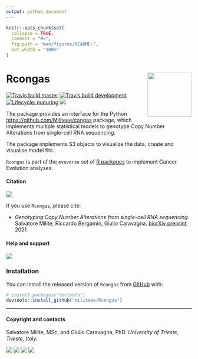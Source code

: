 ```yaml
---
output: github_document
---
```


```r
knitr::opts_chunk$set(
  collapse = TRUE,
  comment = "#>",
  fig.path = "man/figures/README-",
  out.width = "100%"
)
```

# Rcongas <a href='militeee.github.io/Rcongas'><img src='man/figures/logo.png' align="right" height="120" /></a>

<!-- badges: start -->
[![Travis build master](https://travis-ci.org/militeee/Rcongas.svg?branch=master)](https://travis-ci.org/militeee/Rcongas)
[![Travis build development](https://travis-ci.org/militeee/Rcongas.svg?branch=development)](https://travis-ci.org/militeee/Rcongas)
[![Lifecycle: maturing](https://img.shields.io/badge/lifecycle-maturing-blue.svg)](https://www.tidyverse.org/lifecycle/#maturing)
[![](https://img.shields.io/badge/Part%20of-evoverse-blue.svg)](https://caravagn.github.io/evoverse)
<!-- badges: end -->

The package provides an interface for the Python
[https://github.com/Militeee/congas](Congas) package, which implements
multiple statistical models to genotype Copy Number Alterations from
single-cell RNA sequencing.

The package implements S3 objects to visualize the data, create and
visualise model fits.


`Rcongas` is part of the `evoverse` set of [R
packages](https://caravagnlab.github.io/evoverse) to implement Cancer
Evolution analyses.

#### Citation

[![](https://img.shields.io/badge/doi-10.1101/2021.02.02.429335-red.svg)](https://doi.org/10.1101/2021.02.02.429335)

If you use `Rcongas`, please cite:

* _Genotyping Copy Number Alterations from single-cell RNA sequencing._
Salvatore Milite, Riccardo Bergamin, Giulio Caravagna. [biorXiv preprint](https://www.biorxiv.org/content/10.1101/2021.02.02.429335v1), 2021

#### Help and support

[![](https://img.shields.io/badge/GitHub%20Pages-https://militeee.github.io/Rcongas/-steelblue.svg)](https://militeee.github.io/Rcongas)

### Installation

You can install the released version of `Rcongas` from
[GitHub](https://github.com/) with:

``` r
# install.packages("devtools")
devtools::install_github("militeee/Rcongas")
```

-----

#### Copyright and contacts

Salvatore Milite, MSc, and Giulio Caravagna, PhD. _University of Trieste, Trieste, Italy_.

[![](https://img.shields.io/badge/Email-gcaravagn@gmail.com-informational.svg?style=social)](mailto:gcaravagn@gmail.com)
[![](https://img.shields.io/badge/caravagn-informational.svg?style=social&logo=GitHub)](https://github.com/caravagn)
[![](https://img.shields.io/badge/@gcaravagna-informational.svg?style=social&logo=Twitter)](https://twitter.com/gcaravagna)
[![](https://img.shields.io/badge/Homepage-informational.svg?style=social&logo=Google)](https://sites.google.com/site/giuliocaravagna/)

